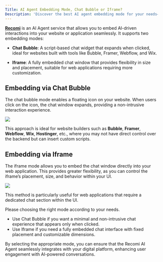 ```yaml
---
Title: AI Agent Embedding Mode, Chat Bubble or Iframe?
Description: 'Discover the best AI agent embedding mode for your needs—chat bubble or iframe. This guide helps you make the right choice with key insights and use cases.'
---
```



[**Recomi**](https://powerdrill.ai/recomi) is an AI Agent service that allows you to embed AI-driven interactions into your website or application seamlessly. It supports two embedding modes:

- **Chat Bubble**: A script-based chat widget that expands when clicked, ideal for websites built with tools like Bubble, Framer, Webflow, and Wix.

- **Iframe**: A fully embedded chat window that provides flexibility in size and placement, suitable for web applications requiring more customization.

## Embedding via Chat Bubble

The chat bubble mode enables a floating icon on your website. When users click on the icon, the chat window expands, providing a non-intrusive interaction experience.

<img src="/images/embed_mode_chatbubble.png"/>

This approach is ideal for website builders such as **Bubble**, **Framer**, **Webflow**, **Wix**, **Hostinger**, etc., where you may not have direct control over the backend but can insert custom scripts.

## Embedding via Iframe

The iframe mode allows you to embed the chat window directly into your web application. This provides greater flexibility, as you can control the iframe’s placement, size, and behavior within your UI.

<img src="/images/embed_mode_iframe.png"/>

This method is particularly useful for web applications that require a dedicated chat section within the UI.

Please choosing the right mode according to your needs.
- Use Chat Bubble if you want a minimal and non-intrusive chat experience that appears only when clicked.
- Use Iframe if you need a fully embedded chat interface with fixed placement and customizable dimensions.

By selecting the appropriate mode, you can ensure that the Recomi AI Agent seamlessly integrates with your digital platform, enhancing user engagement with AI-powered conversations.